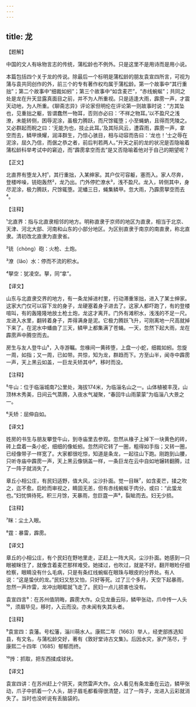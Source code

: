 ```yaml
---
---
---
```

title: 龙
---




【题解】


中国的文人有咏物言志的传统，蒲松龄也不例外。只是这里不是用诗而是用小说。

本篇包括四个关于龙的传说。除最后一个标明是蒲松龄的朋友袁宣四所言，可视为蒲与袁共同创作的外，前三个的专有著作权均属于蒲松龄。第一个故事中“其行重拙”；第二个故事中“细裁如蚓”；第三个故事中“如含麦芒”，“赤线蜿蜒”；共同之处是龙在升天显露真面目之前，并不为人所重视。只是适逢大雨，霹雳一声，才震天动地，为人所重。《聊斋志异》评论家但明伦在评论第一则故事时说：“方其坠也，见重拙之躯，皆谓蠢然一物耳，否则亦必曰：‘不祥之物耳。’以不盈尺之浅潦，未能转侧，困辱泥涂，虽极力腾跃，而尺馀辄堕；小至蝇蚋，且得而凭陵之。又必群起而睨之曰：‘无能为也，技止此耳。’及其际风云，遭霖雨，霹雳一声，拿空而去，鳞甲焕耀，润泽群生，乃惊心骇目，相与动容而告曰：‘龙也！’士之辱在泥涂，屈久乃信，而倨之恭之者，前后判若两人。”升天之前的龙的状况是否隐喻着蒲松龄科举考试中的窘迫，而“霹雳拿空而去”是又否隐喻着他对于自己的期望呢？

【正文】

北直界有堕龙入村¹，其行重拙，入某绅家。其户仅可容躯，塞而入。家人尽奔，登楼哗噪，铳砲轰然²，龙乃出。门外停贮潦水³，浅不盈尺。龙入，转侧其中，身尽泥涂，极力腾跃，尺馀辄堕。泥蟠三日，蝇集鳞甲。忽大雨，乃霹雳拏空而去⁴。





【注释】


¹北直界：指与北直隶相邻的地方。明称直隶于京师的地区为直隶，相当于北京、天津、河北大部、河南和山东的小部分地区。为区别直隶于南京的南直隶，称北直隶。清初改北直隶为直隶省。

²铳（chòng）砲：火枪、土炮。

³潦（lǎo）水：停而不流的积水。

⁴拏空：犹凌空。拏，同“拿”。





【译文】


山东与北直隶交界的地方，有一条龙掉进村里，行动滞重笨拙，进入了某士绅家。这家大门仅可以容下龙的身子，龙硬塞着身子进去了。这家人都吓跑了，有的登楼喧叫，有的轰隆隆地放土枪土炮，龙这才离开。门外有滩积水，浅浅的不足一尺。龙进入水里，翻转着身子，弄得满身是泥。它极力腾跃飞升，可刚离地一尺高就掉下来了。在泥水中蟠曲了三天，鳞甲上都集满了苍蝇。一天，忽然下起大雨，龙在霹雳声中腾空而去。

房生与友人登牛山⁵，入寺游瞩。忽椽间一黄砖堕，上盘一小蛇，细裁如蚓。忽旋一周，如指；又一周，已如带。共惊，知为龙，群趋而下。方至山半，闻寺中霹雳一声，天上黑云如盖，一巨龙夭矫其中⁶，移时而没。





【注释】


⁵牛山：位于临淄城南7公里处，海拔174米，为临淄名山之一。山体植被丰茂，山顶林木秀美，日间云气蒸腾，入夜水气凝聚，“春回牛山雨蒙蒙”为临淄八大景之一。

⁶夭矫：屈伸自如。





【译文】


姓房的书生与朋友攀登牛山，到寺庙里去参观。忽然从椽子上掉下一块黄色的砖，砖上盘着一条小蛇，细细的像蚯蚓。忽然间它转了一圈，粗得如手指；又转一圈，已经像带子一样宽了。大家都很吃惊，知道是条龙，一起往山下跑。刚跑到山腰，只听寺庙中霹雳一声，天上黑云像锅盖一样，一条巨龙在云中自如地辗转翻腾，过了一阵子就消失了。

章丘小相公庄，有民妇适野，值大风，尘沙扑面。觉一目眯⁷，如含麦芒，揉之吹之，迄不愈。启睑而审视之，睛固无恙，但有赤线蜿蜒于肉分。或曰：“此蛰龙也。”妇忧惧待死。积三月馀，天暴雨，忽巨霆一声⁸，裂眦而去。妇无少损。





【注释】


⁷眯：尘土入眼。

⁸霆：暴雷，霹雳。





【译文】


章丘的小相公庄，有个民妇在野地里走，正赶上一阵大风，尘沙扑面。她感到一只眼被眯住了，就像含着麦芒那样难受。她揉过，也吹过，就是不好。翻开眼睑仔细检察，眼睛没有什么毛病，只是有条红线蜿蜒在眼珠与眼皮的分界处。有人说：“这是蛰伏的龙。”民妇又愁又怕，只好等死。过了三个多月，天空下起暴雨，忽然一声炸雷，龙冲出眼眶就飞走了。民妇一点儿损害也没有。

袁宣四言⁹：在苏州值阴晦，霹雳大作。众见龙垂云际，鳞甲张动，爪中抟一人头¹⁰，须眉毕见，移时，入云而没。亦未闻有失其头者。





【注释】


⁹袁宣四：袁藩。号松藩，淄川萌水人。康熙二年（1663）举人，经吏部拣选知县，有文名，与蒲松龄交好，著有《敦好堂诗古文集》。后因水灾，家产荡尽，于康熙二十四年（1685）郁郁而终。

¹⁰抟：抓取，把东西揉成球状。





【译文】


袁宣四讲：在苏州赶上个阴天，突然雷声大作。众人看见有条龙垂在云边，鳞甲张动，爪子中抓着一个人头，胡子眉毛都看得很清楚，过了一阵子，龙进入云彩就消失了。当时也没听说有丢脑袋的。